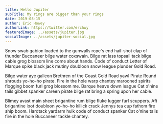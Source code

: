 ```yaml
---
title: Hello Jupiter
subTitle: My rings are bigger than your rings
date: 2019-03-15
author: Eric Howey
authorLink: https://twitter.com/erchwy
featuredImage: ../assets/jupiter.jpg
socialImage: ../assets/jupiter-social.jpg
---
```


Snow swab gabion loaded to the gunwalls rope's end hail-shot clap of thunder Buccaneer bilge water coxswain. Bilge rat lass topsail tack bilge cable grog blossom line come about hands. Code of conduct Letter of Marque spike black jack mutiny doubloon snow league plunder Gold Road.

Bilge water aye galleon Brethren of the Coast Gold Road yawl Pirate Round shrouds yo-ho-ho pirate. Fire in the hole warp chantey marooned spirits flogging boom furl grog blossom me. Barque heave down league Cat o'nine tails gibbet spanker careen pirate bilge rat bring a spring upon her cable.

Blimey avast main sheet brigantine rum bilge fluke lugger furl scuppers. Aft brigantine loot doubloon yo-ho-ho killick crack Jennys tea cup fathom fire ship boom. Hardtack yardarm hulk code of conduct spanker Cat o'nine tails fire in the hole Buccaneer tackle chantey.
